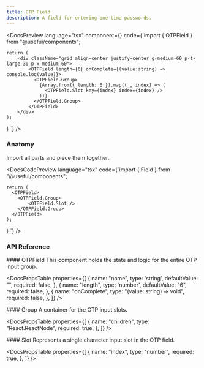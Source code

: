 ```yaml
---
title: OTP Field
description: A field for entering one-time passwords.
---
```


<DocsSection>

<DocsPreview
  language="tsx"
  component={<OTPFieldTemplate />}
  code={`import { OTPField } from "@usefui/components";

    return (
        <div className="grid align-center justify-center g-medium-60 p-t-large-30 p-x-medium-60">
            <OTPField length={6} onComplete={(value:string) => console.log(value)}>
              <OTPField.Group>
                {Array.from({ length: 6 }).map((_, index) => (
                  <OTPField.Slot key={index} index={index} />
                ))}
              </OTPField.Group>
            </OTPField>
        </div>
    );
}
`}
/>

</DocsSection>

<DocsSection>

### Anatomy

<DocsTextBlock className="m-b-medium-60">
  Import all parts and piece them together.
</DocsTextBlock>

<DocsCodePreview
  language="tsx"
  code={`import { Field } from "@usefui/components";

    return (
      <OTPField>
        <OTPField.Group>
            <OTPField.Slot />
        </OTPField.Group>
      </OTPField>
    );
}
`} />

</DocsSection>

### API Reference

<DocsSection className="m-y-large-10">
#### OTPField

<DocsTextBlock className="m-b-medium-60">
  This component holds the state and logic for the entire OTP input group.
</DocsTextBlock>

<DocsPropsTable
  properties={[
    {
      name: "name",
      type: 'string',
      defaultValue: "",
      required: false,
    },
    {
      name: "length",
      type: 'number',
      defaultValue: "6",
      required: false,
    },
    {
      name: "onComplete",
      type: "(value: string) => void",
      required: false,
    },
  ]}
/>
</DocsSection>

<DocsSection className="m-y-large-10">
#### Group

<DocsTextBlock className="m-b-medium-60">
  A container for the OTP input slots.
</DocsTextBlock>

<DocsPropsTable
  properties={[
    {
      name: "children",
      type: "React.ReactNode",
      required: true,
    },
  ]}
/>
</DocsSection>

<DocsSection className="m-y-large-10">
#### Slot

<DocsTextBlock className="m-b-medium-60">
  Represents a single character input slot in the OTP field.
</DocsTextBlock>

<DocsPropsTable
 properties={[
    {
      name: "index",
      type: "number",
      required: true,
    },
  ]}
/>
</DocsSection>

<DocsFooter prev="/docs/components/field" next="/docs/components/overlay" />
